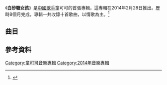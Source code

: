 {{Album infobox | <!-- See Wikipedia:WikiProject_Albums -->
| Name      = 白砂糖女孩
| Type      = 專輯
| Artist    = [[童可可|童可可]]
| Cover     = 白砂糖女孩.jpg
| Released  = 2014年2月28日
| Recorded  = 
| Genre     = [[國語流行音樂|國語流行音樂]]
| Length    = 
| Label     = [[極韵文化|極韵文化]]製作
| Number    = 
| Producer  = 
| Last album = 
| This album = '''白砂糖女孩'''<br />（2014年）
| Next album = [[小光芒|小光芒]]<br />（2015年）
}}

《'''白砂糖女孩'''》是[[中國|中國]][[歌手|歌手]]童可可的首張專輯，這專輯在2014年2月28日推出。歷時8個月完成，專輯一共收錄十首歌曲，以情歌為主。<ref>{{cite news|author= |url=http://music.yule.sohu.com/20140303/n395925613.shtml|title= 童可可首發個人專輯《白砂糖女孩》 |newspaper=搜狐 |date=2014-03-03 |language=zh-hans |location=}}</ref>

==曲目==
{{Tracklist
| total_length =

| music_credits = yes
| lyrics_credits = yes
| longnote_column = yes

| title1 = 每一次
| note1 = 
| longnote1 = 
| music1 = [[夏侯哲|夏侯哲]]
| lyrics1 = [[雪無影|雪無影]]
| length1 = 4:29

| title2 = 補妝
| note2 = 
| longnote2 = 
| music2 = [[T—CRASH大眼炮|T—CRASH大眼炮]]
| lyrics2 =[[印子月|印子月]]
| length2 = 3:40

| title3 = 一個人也能好好過 
| note3 = 
| music3 = [[李冠奧|李冠奧]]
| lyrics3 = 印子月
| length3 = 3:44

| title4 = 做你的新娘 
| note4 = 
| longnote4 = 
| music4 = 李魏西
| lyrics4 =MC暴徒 
| length4 = 3:17

| title5 = 缺席
| note5 = 
| longnote5 = 
| music5 = 李魏西
| lyrics5 = 印子月/童可可
| length5 = 4:17

| title6 = 好想愛他
| note6 = 
| longnote6 = 
| music6 =  李冠奧
| lyrics6 = 尹文
| length6 = 3:52

| title7 = 你能聽見嗎
| note7 = 
| longnote7 = 
| music7 = 李魏西
| lyrics7 = 印子月
| length7 = 3:28

| title8 = 多莉寶貝 
| note8 = 
| longnote8 = 2013年5月有發行EP
| music8 = 李魏西
| lyrics8 = 印子月
| length8 = 3:05

| title9 = 不算話
| note9 = 
| longnote9 = 
| music9 = T—CRASH大眼炮
| lyrics9 = 印子月
| length9 = 4:03

| title10 = 他們都說
| note10 = 
| longnote10 = <ref>[https://www.kkbox.com/tw/tc/album/tAVDDf2LFhIL9Q0FKoP40091-index.html KKBOX上白砂糖女孩專輯介紹]</ref><ref>[https://mojim.com/tw120555x2.htm 魔鏡歌詞網]</ref>
| music10 = 王京偉
| lyrics10 = 尹文
| length10 = 3:32
}}

== 參考資料 ==

[[Category:童可可音樂專輯|Category:童可可音樂專輯]]
[[Category:2014年音樂專輯|Category:2014年音樂專輯]]